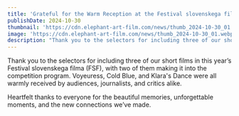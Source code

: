 ```yaml
---
title: 'Grateful for the Warm Reception at the Festival slovenskega filma 2024'
publishDate: 2024-10-30
thumbnail: 'https://cdn.elephant-art-film.com/news/thumb_2024-10-30_01.webp'
image: 'https://cdn.elephant-art-film.com/news/thumb_2024-10-30_01.webp'
description: "Thank you to the selectors for including three of our short films in this year’s FSF."
---
```


Thank you to the selectors for including three of our short films in this year’s Festival slovenskega filma (FSF), with two of them making it into the competition program. Voyeuress, Cold Blue, and Klara's Dance were all warmly received by audiences, journalists, and critics alike.

Heartfelt thanks to everyone for the beautiful memories, unforgettable moments, and the new connections we’ve made. 
